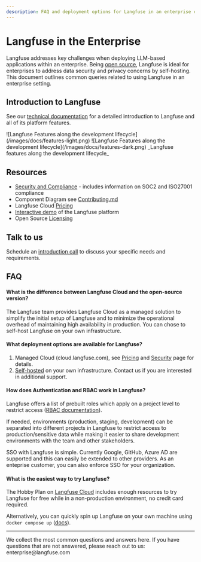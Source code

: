 ```yaml
---
description: FAQ and deployment options for Langfuse in an enterprise environment.
---
```


# Langfuse in the Enterprise

Langfuse addresses key challenges when deploying LLM-based applications within an enterprise. Being [open source](/docs/open-source), Langfuse is ideal for enterprises to address data security and privacy concerns by self-hosting. This document outlines common queries related to using Langfuse in an enterprise setting.

## Introduction to Langfuse

See our [technical documentation](/docs) for a detailed introduction to Langfuse and all of its platform features.

<Frame
  transparent
  fullWidth
  className="mt-10 rounded-lg ring-primary/20 ring-1 dark:hidden"
>
  ![Langfuse Features along the development
  lifecycle](/images/docs/features-light.png)
</Frame>
<Frame
  transparent
  fullWidth
  className="mt-10 rounded-lg ring-primary/20 ring-1 hidden dark:block"
>
  ![Langfuse Features along the development
  lifecycle](/images/docs/features-dark.png)
</Frame>
<span>_Langfuse features along the development lifecycle_</span>

## Resources

- [Security and Compliance](/docs/data-security-privacy) - includes information on SOC2 and ISO27001 compliance
- Component Diagram see [Contributing.md](https://github.com/langfuse/langfuse/blob/main/CONTRIBUTING.md)
- Langfuse Cloud [Pricing](/pricing)
- [Interactive demo](/demo) of the Langfuse platform
- Open Source [Licensing](/docs/open-source)

## Talk to us

Schedule an [introduction call](/schedule-demo) to discuss your specific needs and requirements.

## FAQ

#### What is the difference between Langfuse Cloud and the open-source version?

The Langfuse team provides Langfuse Cloud as a managed solution to simplify the initial setup of Langfuse and to minimize the operational overhead of maintaining high availability in production. You can chose to self-host Langfuse on your own infrastructure.

#### What deployment options are available for Langfuse?

1. Managed Cloud (cloud.langfuse.com), see [Pricing](/pricing) and [Security](/docs/data-security-privacy) page for details.
2. [Self-hosted](/docs/deployment/self-host) on your own infrastructure. Contact us if you are interested in additional support.

#### How does Authentication and RBAC work in Langfuse?

Langfuse offers a list of prebuilt roles which apply on a project level to restrict access ([RBAC documentation](/docs/rbac)).

If needed, environments (production, staging, development) can be separated into different projects in Langfuse to restrict access to production/sensitive data while making it easier to share development environments with the team and other stakeholders.

SSO with Langfuse is simple. Currently Google, GitHub, Azure AD are supported and this can easily be extended to other providers. As an enteprise customer, you can also enforce SSO for your organization.

#### What is the easiest way to try Langfuse?

The Hobby Plan on [Langfuse Cloud](https://cloud.langfuse.com) includes enough resources to try Langfuse for free while in a non-production environment, no credit card required.

Alternatively, you can quickly spin up Langfuse on your own machine using `docker compose up` ([docs](/docs/deployment/local)).

---


<Callout type="info" emoji="✨">
  We collect the most common questions and answers here. If you have questions
  that are not answered, please reach out to us: enterprise@langfuse.com
</Callout>
